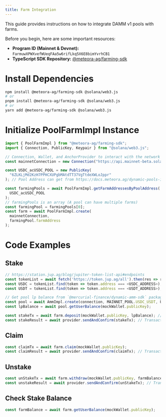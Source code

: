 ```yaml
---
title: Farm Integration
---
```


This guide provides instructions on how to integrate DAMM v1 pools with farms.

Before you begin, here are some important resources:

- **Program ID (Mainnet & Devnet):** `FarmuwXPWXvefWUeqFAa5w6rifLkq5X6E8bimYvrhCB1`
- **TypeScript SDK Repository:** [@meteora-ag/farming-sdk](https://github.com/MeteoraAg/reward-pool)

# Install Dependencies

```bash
npm install @meteora-ag/farming-sdk @solana/web3.js
# or
pnpm install @meteora-ag/farming-sdk @solana/web3.js
# or
yarn add @meteora-ag/farming-sdk @solana/web3.js
```

# Initialize PoolFarmImpl Instance

```typescript
import { PoolFarmImpl } from "@meteora-ag/farming-sdk";
import { Connection, PublicKey, Keypair } from "@solana/web3.js";

// Connection, Wallet, and AnchorProvider to interact with the network
const mainnetConnection = new Connection("https://api.mainnet-beta.solana.com");

const USDC_acUSDC_POOL = new PublicKey(
  "6ZLKLjMd2KzH7PPHCXUPgbMAtdTT37VgTtdeXWLoJppr"
); // Pool Address can get from https://docs.meteora.ag/dynamic-pools-integration/dynamic-pool-api/pool-info

const farmingPools = await PoolFarmImpl.getFarmAddressesByPoolAddress(
  USDC_acUSDC_POOL
);
// farmingPools is an array (A pool can have multiple farms)
const farmingPool = farmingPools[0];
const farm = await PoolFarmImpl.create(
  mainnetConnection,
  farmingPool.farmAddress
);
```

# Code Examples

## Stake

```typescript
// https://station.jup.ag/blog/jupiter-token-list-api#endpoints
const tokenList = await fetch('https://token.jup.ag/all').then(res => res.json());
const USDC = tokenList.find(token => token.address === <USDC_ADDRESS>);
const USDT = tokenList.find(token => token.address === <USDT_ADDRESS>);

// Get pool lp balance from `@mercurial-finance/dynamic-amm-sdk` package
const pool = await AmmImpl.create(connection, MAINNET_POOL.USDC_USDT, USDC, USDT);
const lpBalance = await pool.getUserBalance(mockWallet.publicKey);

const stakeTx = await farm.deposit(mockWallet.publicKey, lpBalance); // Web3 Transaction Object
const stakeResult = await provider.sendAndConfirm(stakeTx); // Transaction hash
```

## Claim

```typescript
const claimTx = await farm.claim(mockWallet.publicKey);
const claimResult = await provider.sendAndConfirm(claimTx); // Transaction hash
```

## Unstake

```typescript
const unStakeTx = await farm.withdraw(mockWallet.publicKey, farmBalance); // Web3 Transaction Object
const unstakeResult = await provider.sendAndConfirm(unStakeTx); // Transaction hash
```


## Check Stake Balance

```typescript
const farmBalance = await farm.getUserBalance(mockWallet.publicKey);
```